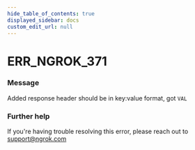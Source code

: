 ```yaml
---
hide_table_of_contents: true
displayed_sidebar: docs
custom_edit_url: null
---
```



# ERR_NGROK_371

### Message
Added response header should be in key:value format, got `VAL`

### Further help
If you're having trouble resolving this error, please reach out to [support@ngrok.com](mailto:support@ngrok.com?subject=Help%20with%20ERR_NGROK_371)


<ErrorDetails error='err_ngrok_371' />
